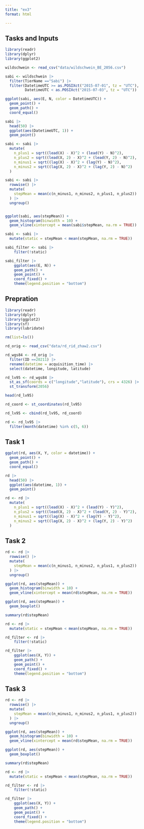 ```yaml
---
title: "ex3"
format: html

---
```


## Tasks and Inputs

```r
library(readr)
library(dplyr)
library(ggplot2)

wildschwein <- read_csv("data/wildschwein_BE_2056.csv")

sabi <- wildschwein |> 
  filter(TierName =="Sabi") |> 
  filter(DatetimeUTC >= as.POSIXct("2015-07-01", tz = "UTC"), 
         DatetimeUTC < as.POSIXct("2015-07-03", tz = "UTC"))

ggplot(sabi, aes(E, N, color = DatetimeUTC)) +
  geom_point() +
  geom_path() +
  coord_equal()

sabi |> 
  head(50) |> 
  ggplot(aes(DatetimeUTC, 1)) +
  geom_point()

sabi <- sabi |> 
  mutate(
    n_plus1 = sqrt((lead(X) - X)^2 + (lead(Y) - N)^2),
    n_plus2 = sqrt((lead(X, 2) - X)^2 + (lead(Y, 2) - N)^2),
    n_minus1 = sqrt((lag(X) - X)^2 + (lag(Y) - N)^2),
    n_minus2 = sqrt((lag(X, 2) - X)^2 + (lag(Y, 2) - N)^2)
  )

sabi <- sabi |> 
  rowwise() |> 
  mutate(
    stepMean = mean(c(n_minus1, n_minus2, n_plus1, n_plus2))
  ) |> 
  ungroup()


ggplot(sabi, aes(stepMean)) +
  geom_histogram(binwidth = 10) +
  geom_vline(xintercept = mean(sabi$stepMean, na.rm = TRUE))

sabi <- sabi |> 
  mutate(static = stepMean < mean(stepMean, na.rm = TRUE))

sabi_filter <- sabi |>
    filter(!static)

sabi_filter |>
    ggplot(aes(E, N)) +
    geom_path() +
    geom_point() +
    coord_fixed() +
    theme(legend.position = "bottom")

```

## Prepration

```r
library(readr)
library(dplyr)
library(ggplot2)
library(sf)
library(lubridate)

rm(list=ls())

rd_orig <- read_csv("data/rd_rid_zhaw2.csv")

rd_wgs84 <- rd_orig |> 
  filter(ID ==20211) |> 
  rename(datetime = acquisition_time) |> 
  select(datetime, longitude, latitude)

rd_lv95 <- rd_wgs84 |> 
  st_as_sf(coords = c("longitude","latitude"), crs = 4326) |>
  st_transform(2056)

head(rd_lv95)

rd_coord <- st_coordinates(rd_lv95)

rd_lv95 <- cbind(rd_lv95, rd_coord)

rd <- rd_lv95 |> 
  filter(month(datetime) %in% c(5, 6))

```

## Task 1

```r
ggplot(rd, aes(X, Y, color = datetime)) +
  geom_point() +
  geom_path() +
  coord_equal()

rd |> 
  head(50) |> 
  ggplot(aes(datetime, 1)) +
  geom_point()

rd <- rd |> 
  mutate(
    n_plus1 = sqrt((lead(X) - X)^2 + (lead(Y) - Y)^2),
    n_plus2 = sqrt((lead(X, 2) - X)^2 + (lead(Y, 2) - Y)^2),
    n_minus1 = sqrt((lag(X) - X)^2 + (lag(Y) - Y)^2),
    n_minus2 = sqrt((lag(X, 2) - X)^2 + (lag(Y, 2) - Y)^2)
  )

```

## Task 2

```r
rd <- rd |> 
  rowwise() |> 
  mutate(
    stepMean = mean(c(n_minus1, n_minus2, n_plus1, n_plus2))
  ) |> 
  ungroup()

ggplot(rd, aes(stepMean)) +
  geom_histogram(binwidth = 10) +
  geom_vline(xintercept = mean(rd$stepMean, na.rm = TRUE))

ggplot(rd, aes(stepMean)) +
  geom_boxplot()

summary(rd$stepMean)

rd <- rd |> 
  mutate(static = stepMean < mean(stepMean, na.rm = TRUE))

rd_filter <- rd |>
    filter(!static)

rd_filter |>
    ggplot(aes(X, Y)) +
    geom_path() +
    geom_point() +
    coord_fixed() +
    theme(legend.position = "bottom")

```

## Task 3

```r
rd <- rd |> 
  rowwise() |> 
  mutate(
    stepMean = mean(c(n_minus1, n_minus2, n_plus1, n_plus2))
  ) |> 
  ungroup()

ggplot(rd, aes(stepMean)) +
  geom_histogram(binwidth = 10) +
  geom_vline(xintercept = mean(rd$stepMean, na.rm = TRUE))

ggplot(rd, aes(stepMean)) +
  geom_boxplot()

summary(rd$stepMean)

rd <- rd |> 
  mutate(static = stepMean < mean(stepMean, na.rm = TRUE))

rd_filter <- rd |>
    filter(!static)

rd_filter |>
    ggplot(aes(X, Y)) +
    geom_path() +
    geom_point() +
    coord_fixed() +
    theme(legend.position = "bottom")

```

